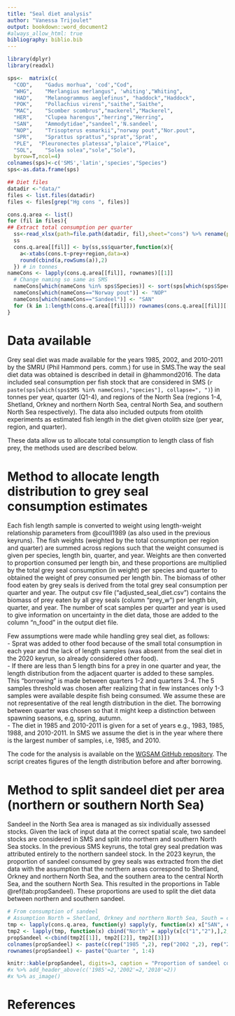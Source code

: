 ```yaml
---
title: "Seal diet analysis"
author: "Vanessa Trijoulet"
output: bookdown::word_document2
#always_allow_html: true
bibliography: biblio.bib
---
```



```r
library(dplyr)
library(readxl)

sps<-  matrix(c(
  "COD",	"Gadus morhua",	'cod',"Cod",
  "WHG",	"Merlangius merlangus", 'whiting',"Whiting",
  "HAD",	"Melanogrammus aeglefinus", "haddock","Haddock",
  "POK",	"Pollachius virens","saithe","Saithe",
  "MAC",	"Scomber scombrus","mackerel","Mackerel",
  "HER",	"Clupea harengus","herring","Herring",
  "SAN",	"Ammodytidae","sandeel",'N.sandeel',
  "NOP",	"Trisopterus esmarkii","norway pout","Nor.pout",
  "SPR",	"Sprattus sprattus","sprat",'Sprat',
  "PLE",  "Pleuronectes platessa","plaice","Plaice",
  "SOL",	"Solea solea","sole","Sole"),
  byrow=T,ncol=4)
colnames(sps)<-c('SMS','latin','species',"Species")
sps<-as.data.frame(sps)

## Diet files
datadir <-"data/"
files <- list.files(datadir)
files <- files[grep("Hg cons ", files)]

cons.q.area <- list()
for (fil in files){
## Extract total consumption per quarter
  ss<-read_xlsx(path=file.path(datadir, fil),sheet="cons") %>% rename(prey=species.name)
  ss
  cons.q.area[[fil]] <- by(ss,ss$quarter,function(x){
    a<-xtabs(cons.t~prey+region,data=x)
    round(cbind(a,rowSums(a)),2)
  }) # in tonnes
nameCons <- lapply(cons.q.area[[fil]], rownames)[[1]]
  # Change naming so same as SMS
  nameCons[which(nameCons %in% sps$Species)] <- sort(sps[which(sps$Species %in% nameCons),]$SMS)
  nameCons[which(nameCons=="Norway pout")] <- "NOP"
  nameCons[which(nameCons=="Sandeel")] <- "SAN"
  for (k in 1:length(cons.q.area[[fil]])) rownames(cons.q.area[[fil]][[k]])=nameCons
}
```


# Data available

Grey seal diet was made available for the years 1985, 2002, and 2010-2011 by the SMRU (Phil Hammond pers. comm.) for use in SMS.The way the seal diet data was obtained is described in detail in @hammond2016. 
The data included seal consumption per fish stock that are considered in SMS (`r paste(sps[which(sps$SMS %in% nameCons),"species"], collapse=", ")`) in tonnes per year, quarter (Q1-4), and regions of the North Sea (regions 1-4, Shetland, Orkney and northern North Sea, central North Sea, and southern North Sea respectively). The data also included  outputs from otolith experiments as estimated fish length in the diet given otolith size (per year, region, and quarter). 

These data allow us to allocate total consumption to length class of fish prey, the methods used are described below. 

# Method to allocate length distribution to grey seal consumption estimates

Each fish length sample is converted to weight using length-weight relationship parameters from @coull1989 (as also used in the previous keyruns). The fish weights (weighted by the total consumption per region and quarter) are summed across regions such that the weight consumed is given per species, length bin, quarter, and year. Weights are then converted to proportion consumed per length bin, and these proportions are multiplied by the total grey seal consumption (in weight) per species and quarter to obtained the weight of prey consumed per length bin. The biomass of other food eaten by grey seals is derived from the total grey seal consumption per quarter and year.
The output csv file ("adjusted_seal_diet.csv") contains the biomass of prey eaten by all grey seals (column "prey_w") per length bin, quarter, and year.
The number of scat samples per quarter and year is used to give information on uncertainty in the diet data, those are added to the column "n_food" in the output diet file.

Few assumptions were made while handling grey seal diet, as follows:  
- Sprat was added to other food because of the small total consumption in each year and the lack of length samples (was absent from the seal diet in the 2020 keyrun, so already considered other food).  
- If there are less than 5 length bins for a prey in one quarter and year, the length distribution from the adjacent quarter is added to these samples. This "borrowing" is made between quarters 1-2 and quarters 3-4. The 5 samples threshold was chosen after realizing that in few instances only 1-3 samples were available despite fish being consumed. We assume these are not representative of the real length distribution in the diet. The borrowing between quarter was chosen so that it might keep a distinction between spawning seasons, e.g, spring, autumn.  
- The diet in 1985 and 2010-2011 is given for a set of years e.g., 1983, 1985, 1988, and 2010-2011. In SMS we assume the diet is in the year where there is the largest number of samples, i.e, 1985, and 2010. 

The code  for the analysis is available on the [WGSAM GitHub repository](https://github.com/ices-eg/wg_WGSAM/blob/master/NorthSeaKeyRun_2023/Seal_diet/seal_2023.R). The script creates figures of the length distribution before and after borrowing.


# Method to split sandeel diet per area (northern or southern North Sea)

Sandeel in the North Sea area is managed as six individually assessed stocks. Given the lack of input data at the correct spatial scale, two sandeel stocks are considered in SMS and split into northern and southern North Sea stocks. In the previous SMS keyruns, the total grey seal predation was attributed entirely to the northern sandeel stock. In the 2023 keyrun, the proportion of sandeel consumed by grey seals was extracted from the diet data with the assumption that the northern areas correspond to Shetland, Orkney and northern North Sea, and the southern area to the central North Sea, and the southern North Sea. This resulted in the proportions in Table \@ref(tab:propSandeel). These proportions are used to split the diet data between northern and southern sandeel.

```r
# From consumption of sandeel
# Assumption North = Shetland, Orkney and northern North Sea, South = central North Sea, and southern North Sea
tmp <- lapply(cons.q.area, function(y) sapply(y, function(x) x["SAN", c("1","2","3","4")])) # row=region, col=quarter
tmp2 <- lapply(tmp, function(x) cbind("North" = apply(x[c("1","2"),],2,sum)/apply(x,2,sum), "South" = apply(x[c("3","4"),],2,sum)/apply(x,2,sum)))
propSandeel <-cbind(tmp2[[1]], tmp2[[2]], tmp2[[3]])
colnames(propSandeel) <- paste(c(rep("1985 ",2), rep("2002 ",2), rep("2010 ",2)), colnames(propSandeel))
rownames(propSandeel) <- paste("Quarter ", 1:4)

knitr::kable(propSandeel, digits=3, caption = "Proportion of sandeel consumed per area")
#x %>% add_header_above(c('1985'=2,'2002'=2,'2010'=2))
#x %>% as_image()
```



# References